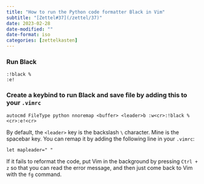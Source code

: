 ```yaml
---
title: "How to run the Python code formatter Black in Vim"
subtitle: "[Zettel#37](/zettel/37)"
date: 2023-02-28
date-modified: ""
date-format: iso
categories: [zettelkasten]
---
```

### Run Black

```vim
:!black %
:e!
```

### Create a keybind to run Black and save file by adding this to your `.vimrc`

```vim
autocmd FileType python nnoremap <buffer> <leader>b :w<cr>:!black %<cr>:e!<cr>
```

By default, the `<leader>` key is the backslash `\` character. Mine is the spacebar key. You can remap it by adding the following line in your `.vimrc`:

```vim
let mapleader=" "
```

If it fails to reformat the code, put Vim in the background by pressing `Ctrl + z` so that you can read the error message, and then just come back to Vim with the `fg` command.
